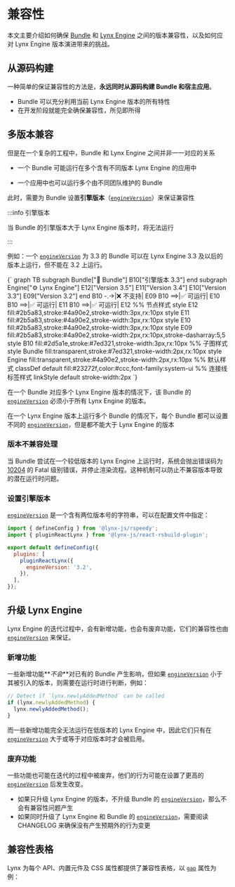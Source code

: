 
# 兼容性

本文主要介绍如何确保 [Bundle] 和 [Lynx Engine] 之间的版本兼容性，以及如何应对 Lynx Engine 版本演进带来的挑战。

## 从源码构建

一种简单的保证兼容性的方法是，**永远同时从源码构建 Bundle 和宿主应用**。

- Bundle 可以充分利用当前 Lynx Engine 版本的所有特性
- 在开发阶段就能完全确保兼容性，所见即所得

## 多版本兼容

但是在一个复杂的工程中，Bundle 和 Lynx Engine 之间并非一一对应的关系

- 一个 Bundle 可能运行在多个含有不同版本 Lynx Engine 的应用中

- 一个应用中也可以运行多个由不同团队维护的 Bundle

此时，需要为 Bundle 设置**引擎版本**（[`engineVersion`]）来保证兼容性

:::info 引擎版本

当 Bundle 的引擎版本大于 Lynx Engine 版本时，将无法运行

:::

例如：一个 [`engineVersion`] 为 3.3 的 Bundle 可以在 Lynx Engine 3.3 及以后的版本上运行，但不能在 3.2 上运行。

<Mermaid title="版本兼容性示意图">
  {`
graph TB
    subgraph Bundle["🎯 Bundle"]
        B10["引擎版本 3.3"]
    end
    subgraph Engine["⚙️ Lynx Engine"]
        E12["Version 3.5"]
        E11["Version 3.4"]
        E10["Version 3.3"]
        E09["Version 3.2"]
    end
    B10 -.->|❌ 不支持| E09
    B10 ==>|✅ 可运行| E10
    B10 ==>|✅ 可运行| E11
    B10 ==>|✅ 可运行| E12
    %% 节点样式
    style E12 fill:#2b5a83,stroke:#4a90e2,stroke-width:3px,rx:10px
    style E11 fill:#2b5a83,stroke:#4a90e2,stroke-width:3px,rx:10px
    style E10 fill:#2b5a83,stroke:#4a90e2,stroke-width:3px,rx:10px
    style E09 fill:#2b5a83,stroke:#4a90e2,stroke-width:2px,rx:10px,stroke-dasharray:5,5
    style B10 fill:#2d5a1e,stroke:#7ed321,stroke-width:3px,rx:10px
    %% 子图样式
    style Bundle fill:transparent,stroke:#7ed321,stroke-width:2px,rx:10px
    style Engine fill:transparent,stroke:#4a90e2,stroke-width:2px,rx:10px
    %% 默认样式
    classDef default fill:#23272f,color:#ccc,font-family:system-ui
    %% 连接线标签样式
    linkStyle default stroke-width:2px
`}
</Mermaid>

在一个 Bundle 对应多个 Lynx Engine 版本的情况下，该 Bundle 的 [`engineVersion`] 必须小于所有 Lynx Engine 的版本。

在一个 Lynx Engine 版本上运行多个 Bundle 的情况下，每个 Bundle 都可以设置不同的 [`engineVersion`]，但是都不能大于 Lynx Engine 的版本

### 版本不兼容处理

当 Bundle 尝试在一个较低版本的 Lynx Engine 上运行时，系统会抛出错误码为 [10204](/api/errors/error-code.mdx#subcode-10204) 的 Fatal 级别错误，并停止渲染流程。这种机制可以防止不兼容版本导致的潜在运行时问题。

### 设置引擎版本

[`engineVersion`] 是一个含有两位版本号的字符串，可以在配置文件中指定：

```js title="lynx.config.js"
import { defineConfig } from '@lynx-js/rspeedy';
import { pluginReactLynx } from '@lynx-js/react-rsbuild-plugin';

export default defineConfig({
  plugins: [
    pluginReactLynx({
      engineVersion: '3.2',
    }),
  ],
});
```

## 升级 Lynx Engine

Lynx Engine 的迭代过程中，会有新增功能，也会有废弃功能，它们的兼容性也由 [`engineVersion`] 来保证。

### 新增功能

一些新增功能**_不会_**对已有的 Bundle 产生影响，但如果 [`engineVersion`] 小于其被引入的版本，则需要在运行时进行判断，例如：

```js
// Detect if `lynx.newlyAddedMethod` can be called
if (lynx.newlyAddedMethod) {
  lynx.newlyAddedMethod();
}
```

而一些新增功能完全无法运行在低版本的 Lynx Engine 中，因此它们只有在 [`engineVersion`] 大于或等于对应版本时才会被启用。

### 废弃功能

一些功能也可能在迭代的过程中被废弃，他们的行为可能在设置了更高的 [`engineVersion`] 后发生改变。

- 如果只升级 Lynx Engine 的版本，不升级 Bundle 的 [`engineVersion`]，那么不会有兼容性问题产生
- 如果同时升级了 Lynx Engine 和 Bundle 的 [`engineVersion`]，需要阅读 CHANGELOG 来确保没有产生预期外的行为变更

## 兼容性表格

Lynx 为每个 API、内置元件及 CSS 属性都提供了兼容性表格，以 [`gap`](/api/css/properties/gap) 属性为例：


<LegacyCompatTable metadata="css/properties/gap" />

[Bundle]: guide/spec#app-bundle-aka-template-bundle
[Lynx Engine]: guide/spec#engine
[`engineVersion`]: api/rspeedy/react-rsbuild-plugin.pluginreactlynxoptions.targetsdkversion
